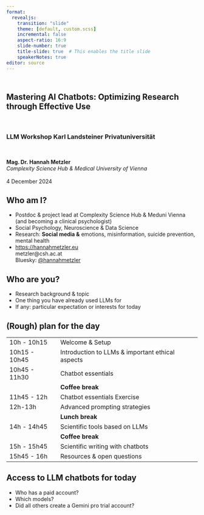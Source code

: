 ```yaml
---
format: 
  revealjs: 
    transition: "slide"
    theme: [default, custom.scss]
    incremental: false
    aspect-ratio: 16:9
    slide-number: true
    title-slide: true  # This enables the title slide
    speakerNotes: true
editor: source
---
```


## <br> Mastering AI Chatbots: Optimizing Research through Effective Use
<br>

### LLM Workshop Karl Landsteiner Privatuniversität

<br>

**Mag. Dr. Hannah Metzler** <br>
*Complexity Science Hub &  Medical University of Vienna*
<br><br>
4 December 2024



## Who am I?

- Postdoc & project lead at Complexity Science Hub & Meduni Vienna (and becoming a clinical psychologist)
- Social Psychology, Neuroscience & Data Science
- Research: **Social media &** emotions, misinformation, suicide prevention, mental health
- <https://hannahmetzler.eu> <br> metzler\@csh.ac.at <br> Bluesky: [\@hannahmetzler](https://bsky.app/profile/hannahmetzler.bsky.social)

## Who are you?

-   Research background & topic
-   One thing you have already used LLMs for
-   If any: particular expectation or interests for today

## (Rough) plan for the day {.smaller}

|               |                                |
|---------------|--------------------------------|
| 10h -  10h15   | Welcome & Setup |
| 10h15 - 10h45   | Introduction to LLMs & important ethical aspects |
| 10h45 - 11h30  | Chatbot essentials |
|  | **Coffee break** |
| 11h45 - 12h | Chatbot essentials Exercise |
| 12h-13h   | Advanced prompting strategies  |
| | **Lunch break** |
| 14h -  14h45    | Scientific tools based on LLMs |
|  | **Coffee break** |
|15h - 15h45 | Scientific writing with chatbots |
| 15h45 - 16h | Resources & open questions |

## Access to LLM chatbots for today

- Who has a paid account?
- Which models?
- Did all others create a Gemini pro trial account?
